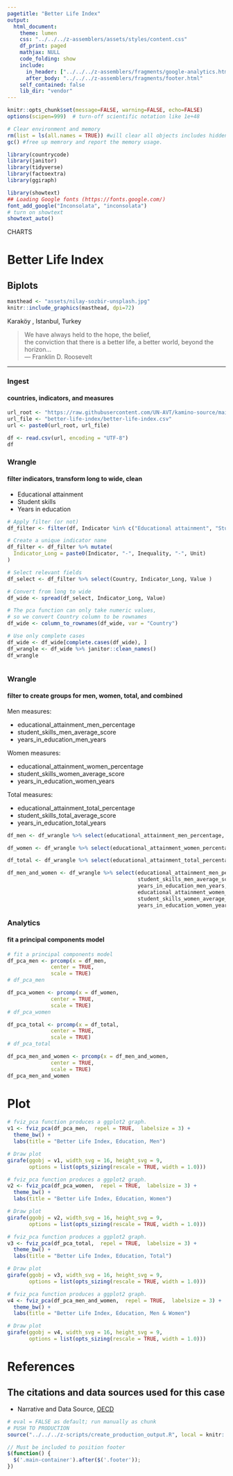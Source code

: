 ```yaml
---
pagetitle: "Better Life Index"
output:
  html_document:
    theme: lumen
    css: "../../../z-assemblers/assets/styles/content.css"
    df_print: paged
    mathjax: NULL
    code_folding: show
    include:
      in_header: ["../../../z-assemblers/fragments/google-analytics.html", "../../../z-assemblers/fragments/header.html"]
      after_body: "../../../z-assemblers/fragments/footer.html"
    self_contained: false
    lib_dir: "vendor"
---
```


```r

knitr::opts_chunk$set(message=FALSE, warning=FALSE, echo=FALSE)
options(scipen=999)  # turn-off scientific notation like 1e+48

# Clear environment and memory
rm(list = ls(all.names = TRUE)) #will clear all objects includes hidden objects.
gc() #free up memrory and report the memory usage.

library(countrycode)
library(janitor)
library(tidyverse)
library(factoextra)
library(ggiraph)

library(showtext)
## Loading Google fonts (https://fonts.google.com/)
font_add_google("Inconsolata", "inconsolata")
# turn on showtext
showtext_auto()

```

<div class="activity">
CHARTS  
</div>

# Better Life Index
## Biplots

```r

masthead <- "assets/nilay-sozbir-unsplash.jpg"
knitr::include_graphics(masthead, dpi=72)

```

<div class="figure-text">Karaköy , Istanbul, Turkey</div>


> We have always held to the hope, the belief,\
  the conviction that there is a better life, a better world, beyond the horizon...\
--- Franklin D. Roosevelt\

***

### Ingest
#### countries, indicators, and measures

```r

url_root <- "https://raw.githubusercontent.com/UN-AVT/kamino-source/main/sources/0-shared/data/"
url_file <- "better-life-index/better-life-index.csv"
url <- paste0(url_root, url_file)

df <- read.csv(url, encoding = "UTF-8")
df


```


### Wrangle
#### filter indicators, transform long to wide, clean

* Educational attainment
* Student skills
* Years in education


```r

# Apply filter (or not)
df_filter <- filter(df, Indicator %in% c("Educational attainment", "Student skills", "Years in education"))

# Create a unique indicator name
df_filter <- df_filter %>% mutate(
  Indicator_Long = paste0(Indicator, "-", Inequality, "-", Unit)
)

# Select relevant fields
df_select <- df_filter %>% select(Country, Indicator_Long, Value )

# Convert from long to wide
df_wide <- spread(df_select, Indicator_Long, Value)

# The pca function can only take numeric values,
# so we convert Country column to be rownames
df_wide <- column_to_rownames(df_wide, var = "Country")

# Use only complete cases
df_wide <- df_wide[complete.cases(df_wide), ]
df_wrangle <- df_wide %>% janitor::clean_names()
df_wrangle



```


### Wrangle
#### filter to create groups for men, women, total, and combined

Men measures:  

* educational_attainment_men_percentage  
* student_skills_men_average_score  
* years_in_education_men_years  

Women measures:  

* educational_attainment_women_percentage  
* student_skills_women_average_score  
* years_in_education_women_years  

Total measures:  

* educational_attainment_total_percentage  
* student_skills_total_average_score  
* years_in_education_total_years  


```r

df_men <- df_wrangle %>% select(educational_attainment_men_percentage, student_skills_men_average_score, years_in_education_men_years)

df_women <- df_wrangle %>% select(educational_attainment_women_percentage, student_skills_women_average_score, years_in_education_women_years )

df_total <- df_wrangle %>% select(educational_attainment_total_percentage, student_skills_total_average_score, years_in_education_total_years )

df_men_and_women <- df_wrangle %>% select(educational_attainment_men_percentage, 
                                          student_skills_men_average_score, 
                                          years_in_education_men_years,
                                          educational_attainment_women_percentage, 
                                          student_skills_women_average_score, 
                                          years_in_education_women_years)

```


### Analytics
#### fit a principal components model


```r

# fit a principal components model
df_pca_men <- prcomp(x = df_men, 
              center = TRUE, 
              scale = TRUE)
# df_pca_men

df_pca_women <- prcomp(x = df_women, 
              center = TRUE, 
              scale = TRUE)
# df_pca_women

df_pca_total <- prcomp(x = df_total, 
              center = TRUE, 
              scale = TRUE)
# df_pca_total

df_pca_men_and_women <- prcomp(x = df_men_and_women, 
              center = TRUE, 
              scale = TRUE)
df_pca_men_and_women

```

# Plot

```r

# fviz_pca function produces a ggplot2 graph.
v1 <- fviz_pca(df_pca_men,  repel = TRUE,  labelsize = 3) + 
  theme_bw() +
  labs(title = "Better Life Index, Education, Men")

# Draw plot
girafe(ggobj = v1, width_svg = 16, height_svg = 9,
       options = list(opts_sizing(rescale = TRUE, width = 1.0)))

```
 

```r

# fviz_pca function produces a ggplot2 graph.
v2 <- fviz_pca(df_pca_women,  repel = TRUE,  labelsize = 3) + 
  theme_bw() +
  labs(title = "Better Life Index, Education, Women")

# Draw plot
girafe(ggobj = v2, width_svg = 16, height_svg = 9,
       options = list(opts_sizing(rescale = TRUE, width = 1.0)))

```


```r

# fviz_pca function produces a ggplot2 graph.
v3 <- fviz_pca(df_pca_total,  repel = TRUE,  labelsize = 3) + 
  theme_bw() +
  labs(title = "Better Life Index, Education, Total")

# Draw plot
girafe(ggobj = v3, width_svg = 16, height_svg = 9,
       options = list(opts_sizing(rescale = TRUE, width = 1.0)))

```


```r

# fviz_pca function produces a ggplot2 graph.
v4 <- fviz_pca(df_pca_men_and_women,  repel = TRUE,  labelsize = 3) + 
  theme_bw() +
  labs(title = "Better Life Index, Education, Men & Women")

# Draw plot
girafe(ggobj = v4, width_svg = 16, height_svg = 9,
       options = list(opts_sizing(rescale = TRUE, width = 1.0)))

```


# References
## The citations and data sources used for this case

* Narrative and Data Source, [OECD](https://www.oecdbetterlifeindex.org/){target="_blank"}


```r

# eval = FALSE as default; run manually as chunk
# PUSH TO PRODUCTION
source("../../../z-scripts/create_production_output.R", local = knitr::knit_global())

```



```js

// Must be included to position footer
$(function() {
  $('.main-container').after($('.footer'));
})

```